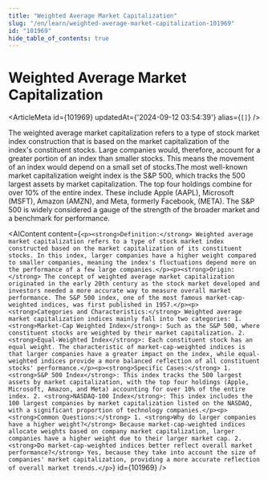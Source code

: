 ```yaml
---
title: "Weighted Average Market Capitalization"
slug: "/en/learn/weighted-average-market-capitalization-101969"
id: "101969"
hide_table_of_contents: true
---
```



# Weighted Average Market Capitalization

<ArticleMeta id={101969} updatedAt={'2024-09-12 03:54:39'} alias={`[]`} />
<div className='border-solid border-b border-t-0 my-4 border-[var(--ifm-color-gray-300)]' />

The weighted average market capitalization refers to a type of stock market index construction that is based on the market capitalization of the index's constituent stocks. Large companies would, therefore, account for a greater portion of an index than smaller stocks. This means the movement of an index would depend on a small set of stocks.The most well-known market capitalization weight index is the S&P 500, which tracks the 500 largest assets by market capitalization. The top four holdings combine for over 10% of the entire index. These include Apple (AAPL), Microsoft (MSFT), Amazon (AMZN), and Meta, formerly Facebook, (META). The S&P 500 is widely considered a gauge of the strength of the broader market and a benchmark for performance.

<AIContent content={`<p><strong>Definition:</strong> Weighted average market capitalization refers to a type of stock market index constructed based on the market capitalization of its constituent stocks. In this index, larger companies have a higher weight compared to smaller companies, meaning the index's fluctuations depend more on the performance of a few large companies.</p><p><strong>Origin:</strong> The concept of weighted average market capitalization originated in the early 20th century as the stock market developed and investors needed a more accurate way to measure overall market performance. The S&P 500 index, one of the most famous market-cap-weighted indices, was first published in 1957.</p><p><strong>Categories and Characteristics:</strong> Weighted average market capitalization indices mainly fall into two categories: 1. <strong>Market-Cap Weighted Index</strong>: Such as the S&P 500, where constituent stocks are weighted by their market capitalization. 2. <strong>Equal-Weighted Index</strong>: Each constituent stock has an equal weight. The characteristic of market-cap-weighted indices is that larger companies have a greater impact on the index, while equal-weighted indices provide a more balanced reflection of all constituent stocks' performance.</p><p><strong>Specific Cases:</strong> 1. <strong>S&P 500 Index</strong>: This index tracks the 500 largest assets by market capitalization, with the top four holdings (Apple, Microsoft, Amazon, and Meta) accounting for over 10% of the entire index. 2. <strong>NASDAQ-100 Index</strong>: This index includes the 100 largest companies by market capitalization listed on the NASDAQ, with a significant proportion of technology companies.</p><p><strong>Common Questions:</strong> 1. <strong>Why do larger companies have a higher weight?</strong> Because market-cap-weighted indices allocate weights based on company market capitalization, larger companies have a higher weight due to their larger market cap. 2. <strong>Do market-cap-weighted indices better reflect overall market performance?</strong> Yes, because they take into account the size of companies' market capitalization, providing a more accurate reflection of overall market trends.</p>`} id={101969} />

